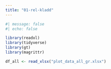 ```yaml
---
title: "01-rel-kladd"
---
```


```r

#| message: false
#| echo: false

library(readxl)
library(tidyverse)
library(gt)
library(magrittr)

df_all <- read_xlsx("plot_data_all_gr.xlsx")

```

